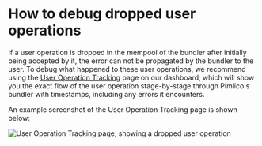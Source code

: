 # How to debug dropped user operations

If a user operation is dropped in the mempool of the bundler after initially being accepted by it, the error can not be propagated by the bundler to the user. To debug what happened to these user operations, we recommend using the [User Operation Tracking](https://dashboard.pimlico.io/debugging/tracking) page on our dashboard, which will show you the exact flow of the user operation stage-by-stage through Pimlico's bundler with timestamps, including any errors it encounters.

An example screenshot of the User Operation Tracking page is shown below:

![User Operation Tracking page, showing a dropped user operation](/tracking.png)